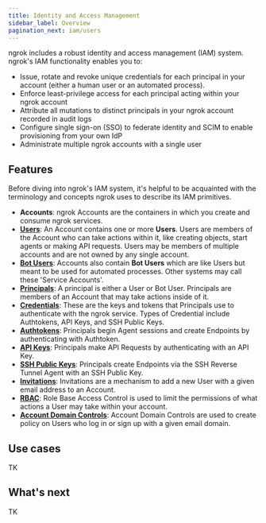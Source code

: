 ```yaml
---
title: Identity and Access Management
sidebar_label: Overview
pagination_next: iam/users
---
```


ngrok includes a robust identity and access management (IAM) system.
ngrok's IAM functionality enables you to:

- Issue, rotate and revoke unique credentials for each principal in your account (either a human user or an automated process).
- Enforce least-privilege access for each principal acting within your ngrok account
- Attribute all mutations to distinct principals in your ngrok account recorded in audit logs
- Configure single sign-on (SSO) to federate identity and SCIM to enable provisioning from your own IdP
- Administrate multiple ngrok accounts with a single user

## Features

Before diving into ngrok's IAM system, it's helpful to be acquainted with the
terminology and concepts ngrok uses to describe its IAM primitives.

- **Accounts**: ngrok Accounts are the containers in which you create and consume ngrok services.
- [**Users**](/iam/users/): An Account contains one or more **Users**. Users are members of
  the Account who can take actions within it, like creating objects, start agents
  or making API requests. Users may be members of multiple accounts and are not owned by any single account.
- [**Bot Users**](/iam/bot-users): Accounts also contain **Bot Users** which are like Users but
  meant to be used for automated processes. Other systems may call these 'Service
  Accounts'.
- [**Principals**](/obs/events/#principal-object): A principal is either a User or Bot User. Principals are
  members of an Account that may take actions inside of it.
- [**Credentials**](/iam/users/#credentials): These are the keys and tokens that Principals use to
  authenticate with the ngrok service. Types of Credential include Authtokens,
  API Keys, and SSH Public Keys.
- [**Authtokens**](/agent/#authtokens): Principals begin Agent sessions and create Endpoints by
  authenticating with Authtoken.
- [**API Keys**](/api/#authentication): Principals make API Requests by authenticating with an API Key.
- [**SSH Public Keys**](/agent/ssh-reverse-tunnel-agent/#authentication): Principals create Endpoints via the SSH Reverse Tunnel
  Agent with an SSH Public Key.
- [**Invitations**](/iam/users/#invitations): Invitations are a mechanism to add a new User with a given
  email address to an Account.
- [**RBAC**](/iam/rbac/): Role Base Access Control is used to limit the permissions of what
  actions a User may take within your account.
- [**Account Domain Controls**](/iam/domain-controls/): Account Domain Controls are used to create policy on Users who log in or sign up with a given email domain.

## Use cases

TK

## What's next

TK
